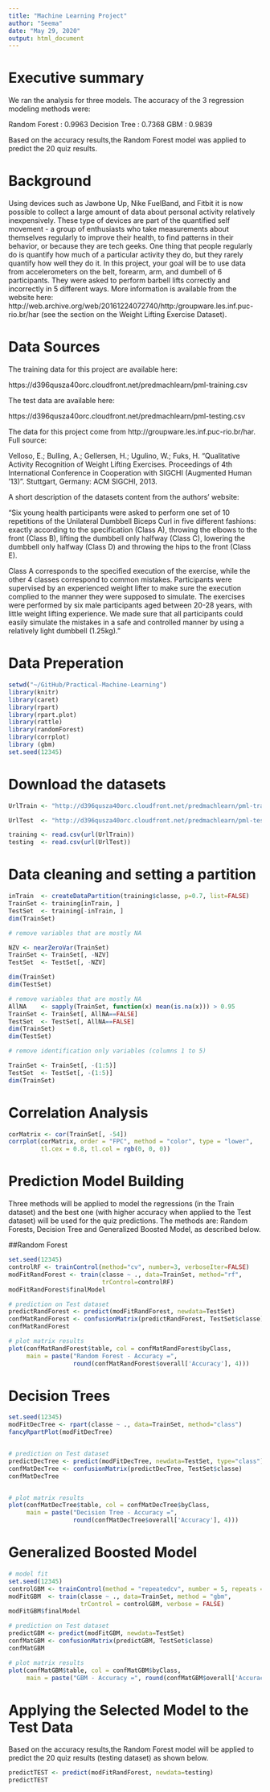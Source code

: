 ```yaml
---
title: "Machine Learning Project"
author: "Seema"
date: "May 29, 2020"
output: html_document
---
```


# Executive summary

We ran the analysis for three models. 
The accuracy of the 3 regression modeling methods were:

Random Forest : 0.9963
Decision Tree : 0.7368
GBM : 0.9839

Based on the accuracy results,the Random Forest model was applied to predict the 20 quiz results.

# Background 

Using devices such as Jawbone Up, Nike FuelBand, and Fitbit it is now possible to collect a large amount of data about personal activity relatively inexpensively. These type of devices are part of the quantified self movement - a group of enthusiasts who take measurements about themselves regularly to improve their health, to find patterns in their behavior, or because they are tech geeks. One thing that people regularly do is quantify how much of a particular activity they do, but they rarely quantify how well they do it. In this project, your goal will be to use data from accelerometers on the belt, forearm, arm, and dumbell of 6 participants. They were asked to perform barbell lifts correctly and incorrectly in 5 different ways. More information is available from the website here: http://web.archive.org/web/20161224072740/http:/groupware.les.inf.puc-rio.br/har (see the section on the Weight Lifting Exercise Dataset).

# Data Sources

The training data for this project are available here:

https://d396qusza40orc.cloudfront.net/predmachlearn/pml-training.csv

The test data are available here:

https://d396qusza40orc.cloudfront.net/predmachlearn/pml-testing.csv

The data for this project come from http://groupware.les.inf.puc-rio.br/har. Full source:

Velloso, E.; Bulling, A.; Gellersen, H.; Ugulino, W.; Fuks, H. "Qualitative Activity Recognition of Weight Lifting Exercises. Proceedings of 4th International Conference in Cooperation with SIGCHI (Augmented Human '13)". Stuttgart, Germany: ACM SIGCHI, 2013.

A short description of the datasets content from the authors' website:

"Six young health participants were asked to perform one set of 10 repetitions of the Unilateral Dumbbell Biceps Curl in five different fashions: exactly according to the specification (Class A), throwing the elbows to the front (Class B), lifting the dumbbell only halfway (Class C), lowering the dumbbell only halfway (Class D) and throwing the hips to the front (Class E).

Class A corresponds to the specified execution of the exercise, while the other 4 classes correspond to common mistakes. Participants were supervised by an experienced weight lifter to make sure the execution complied to the manner they were supposed to simulate. The exercises were performed by six male participants aged between 20-28 years, with little weight lifting experience. We made sure that all participants could easily simulate the mistakes in a safe and controlled manner by using a relatively light dumbbell (1.25kg)."

# Data Preperation 
```r

setwd("~/GitHub/Practical-Machine-Learning")
library(knitr)
library(caret)
library(rpart)
library(rpart.plot)
library(rattle)
library(randomForest)
library(corrplot)
library (gbm)
set.seed(12345)

```
# Download the datasets
```r

UrlTrain <- "http://d396qusza40orc.cloudfront.net/predmachlearn/pml-training.csv"

UrlTest  <- "http://d396qusza40orc.cloudfront.net/predmachlearn/pml-testing.csv"

training <- read.csv(url(UrlTrain))
testing  <- read.csv(url(UrlTest))
```
# Data cleaning and setting a partition 
```r

inTrain  <- createDataPartition(training$classe, p=0.7, list=FALSE)
TrainSet <- training[inTrain, ]
TestSet  <- training[-inTrain, ]
dim(TrainSet)

# remove variables that are mostly NA

NZV <- nearZeroVar(TrainSet)
TrainSet <- TrainSet[, -NZV]
TestSet  <- TestSet[, -NZV]

dim(TrainSet)
dim(TestSet)

# remove variables that are mostly NA
AllNA    <- sapply(TrainSet, function(x) mean(is.na(x))) > 0.95
TrainSet <- TrainSet[, AllNA==FALSE]
TestSet  <- TestSet[, AllNA==FALSE]
dim(TrainSet)
dim(TestSet)

# remove identification only variables (columns 1 to 5)

TrainSet <- TrainSet[, -(1:5)]
TestSet  <- TestSet[, -(1:5)]
dim(TrainSet)
```
# Correlation Analysis

```r
corMatrix <- cor(TrainSet[, -54])
corrplot(corMatrix, order = "FPC", method = "color", type = "lower",
         tl.cex = 0.8, tl.col = rgb(0, 0, 0))

```
# Prediction Model Building
Three methods will be applied to model the regressions (in the Train dataset) and the best one (with higher accuracy when applied to the Test dataset) will be used for the quiz predictions. The methods are: Random Forests, Decision Tree and Generalized Boosted Model, as described below.

##Random Forest 

```r
set.seed(12345)
controlRF <- trainControl(method="cv", number=3, verboseIter=FALSE)
modFitRandForest <- train(classe ~ ., data=TrainSet, method="rf",
                          trControl=controlRF)
modFitRandForest$finalModel

# prediction on Test dataset
predictRandForest <- predict(modFitRandForest, newdata=TestSet)
confMatRandForest <- confusionMatrix(predictRandForest, TestSet$classe)
confMatRandForest

# plot matrix results
plot(confMatRandForest$table, col = confMatRandForest$byClass,
     main = paste("Random Forest - Accuracy =",
                  round(confMatRandForest$overall['Accuracy'], 4)))

```

# Decision Trees 

```r
set.seed(12345)
modFitDecTree <- rpart(classe ~ ., data=TrainSet, method="class")
fancyRpartPlot(modFitDecTree)


# prediction on Test dataset
predictDecTree <- predict(modFitDecTree, newdata=TestSet, type="class")
confMatDecTree <- confusionMatrix(predictDecTree, TestSet$classe)
confMatDecTree


# plot matrix results
plot(confMatDecTree$table, col = confMatDecTree$byClass, 
     main = paste("Decision Tree - Accuracy =",
                  round(confMatDecTree$overall['Accuracy'], 4)))

```

# Generalized Boosted Model 
```r
# model fit
set.seed(12345)
controlGBM <- trainControl(method = "repeatedcv", number = 5, repeats = 1)
modFitGBM  <- train(classe ~ ., data=TrainSet, method = "gbm",
                    trControl = controlGBM, verbose = FALSE)
modFitGBM$finalModel

# prediction on Test dataset
predictGBM <- predict(modFitGBM, newdata=TestSet)
confMatGBM <- confusionMatrix(predictGBM, TestSet$classe)
confMatGBM

# plot matrix results
plot(confMatGBM$table, col = confMatGBM$byClass, 
     main = paste("GBM - Accuracy =", round(confMatGBM$overall['Accuracy'], 4)))

```
# Applying the Selected Model to the Test Data

Based on the accuracy results,the Random Forest model will be applied to predict the 20 quiz results (testing dataset) as shown below.

```r
predictTEST <- predict(modFitRandForest, newdata=testing)
predictTEST
```

